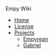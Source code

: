 Empy Wiki
* [[Home]]
* [[License]]
* [[Projects]]
** [[empyrean/Home|Empyrean]]
** [[gabriel/Home|Gabriel]]

